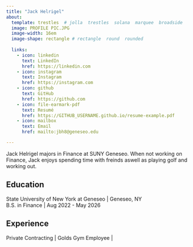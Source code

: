 ```yaml
---
title: "Jack Helrigel"
about:
  template: trestles  # jolla  trestles  solana  marquee  broadside
  image: PROFILE PIC.JPG
  image-width: 16em
  image-shape: rectangle # rectangle  round  rounded
  
  links:
    - icon: linkedin
      text: LinkedIn
      href: https://linkedin.com
    - icon: instagram
      text: Instagram
      href: https://instagram.com
    - icon: github
      text: GitHub
      href: https://github.com
    - icon: file-earmark-pdf
      text: Resumé
      href: https://GITHUB_USERNAME.github.io/resume-example.pdf
    - icon: mailbox
      text: Email
      href: mailto:jbh8@geneseo.edu

---
```



Jack Helrigel majors in Finance at SUNY Geneseo. When not working on Finance, Jack enjoys spending time with freinds aswell as playing golf and working out. 

## Education

State University of New York at Geneseo | Geneseo, NY <br>
B.S. in Finance | Aug 2022 - May 2026 <br>


## Experience

Private Contracting | Golds Gym Employee | 


